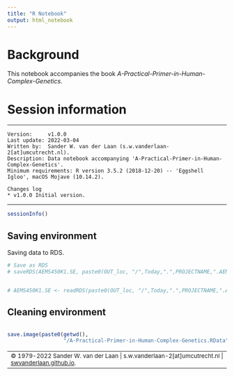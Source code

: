 ```yaml
---
title: "R Notebook"
output: html_notebook
---
```


# Background
This notebook accompanies the book *A-Practical-Primer-in-Human-Complex-Genetics*.

# Session information 

------

    Version:     v1.0.0
    Last update: 2022-03-04
    Written by:  Sander W. van der Laan (s.w.vanderlaan-2[at]umcutrecht.nl).
    Description: Data notebook accompanying 'A-Practical-Primer-in-Human-Complex-Genetics'. 
    Minimum requirements: R version 3.5.2 (2018-12-20) -- 'Eggshell Igloo', macOS Mojave (10.14.2).
    
    Changes log
    * v1.0.0 Initial version. 

  
------

```r
sessionInfo()
```


## Saving environment

Saving data to RDS.
```r

# Save as RDS
# saveRDS(AEMS450K1.SE, paste0(OUT_loc, "/",Today,".",PROJECTNAME,".AEMS450K1.SE.allClinData.rds"))


# AEMS450K1.SE <- readRDS(paste0(OUT_loc, "/",Today,".",PROJECTNAME,".AEMS450K1.SE.allClinData.rds"))


```


## Cleaning environment
```r

```

```r
save.image(paste0(getwd(),
                  "/A-Practical-Primer-in-Human-Complex-Genetics.RData"))
```

------
<sup>&copy; 1979-2022 Sander W. van der Laan | s.w.vanderlaan-2[at]umcutrecht.nl | [swvanderlaan.github.io](https://swvanderlaan.github.io).</sup>
------
